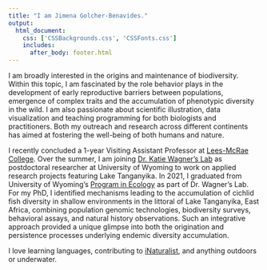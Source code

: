 ```yaml
---
title: "I am Jimena Golcher-Benavides."
output: 
  html_document:
    css: ['CSSBackgrounds.css', 'CSSFonts.css']
    includes:
      after_body: footer.html
---
```


<!-- This adds my headshot, floating to the left of the text and with 20 pixels of padding around it.  -->

<script>
   $(document).ready(function() {
     $head = $('#header');
     $head.prepend('<img src=\"Jime22.jpg\" style=\"float: left;width: 300px;padding: 20px\"/>')
   });
</script>

 I am broadly interested in the origins and maintenance of biodiversity. Within this topic, I am fascinated by the role behavior plays in the development of early reproductive barriers between populations, emergence of complex traits and the accumulation of phenotypic diversity in the wild. I am also passionate about scientific illustration, data visualization and teaching programming for both biologists and practitioners. Both my outreach and research across different continents has aimed at fostering the well-being of both humans and nature.

 
I recently concluded a 1-year Visiting Assistant Professor at [Lees-McRae College](https://www.lmc.edu). Over the summer, I am joining [Dr. Katie Wagner's Lab](https://cewagnerlab.com) as postdoctoral researcher at University of Wyoming to work on applied research projects featuring Lake Tanganyika. In 2021, I graduated from University of Wyoming's [Program in Ecology](http://www.uwyo.edu/pie/) as part of Dr. Wagner's Lab. For my PhD, I identified mechanisms leading to the accumulation of cichlid fish diversity in shallow environments in the littoral of Lake Tanganyika, East Africa, combining population genomic technologies, biodiversity surveys, behavioral assays, and natural history observations. Such an integrative approach provided a unique glimpse into both the origination and persistence processes underlying endemic diversity accumulation.  


I love learning languages, contributing to [iNaturalist](https://www.inaturalist.org/users/318056), and anything outdoors or underwater.


